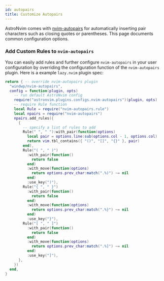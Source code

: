 ```yaml
---
id: autopairs
title: Customize Autopairs
---
```


AstroNvim comes with [nvim-autopairs](https://github.com/windwp/nvim-autopairs) for automatically inserting pair characters such as closing quotes or parentheses. This page documents common configuration options.

### Add Custom Rules to `nvim-autopairs`

You can easily add rules and further configure `nvim-autopairs` in your user configuration by overriding the configuration function of the `nvim-autopairs` plugin. Here is a example `lazy.nvim` plugin spec:

```lua title="lua/plugins/nvim-autopairs.lua"
return { -- override nvim-autopairs plugin
  "windwp/nvim-autopairs",
  config = function(plugin, opts)
    -- run default AstroNvim config
    require("astronvim.plugins.configs.nvim-autopairs")(plugin, opts)
    -- require Rule function
    local Rule = require("nvim-autopairs.rule")
    local npairs = require("nvim-autopairs")
    npairs.add_rules({
      {
        -- specify a list of rules to add
        Rule(" ", " "):with_pair(function(options)
          local pair = options.line:sub(options.col - 1, options.col)
          return vim.tbl_contains({ "()", "[]", "{}" }, pair)
        end),
        Rule("( ", " )")
          :with_pair(function()
            return false
          end)
          :with_move(function(options)
            return options.prev_char:match(".%)") ~= nil
          end)
          :use_key(")"),
        Rule("{ ", " }")
          :with_pair(function()
            return false
          end)
          :with_move(function(options)
            return options.prev_char:match(".%}") ~= nil
          end)
          :use_key("}"),
        Rule("[ ", " ]")
          :with_pair(function()
            return false
          end)
          :with_move(function(options)
            return options.prev_char:match(".%]") ~= nil
          end)
          :use_key("]"),
      },
    })
  end,
}
```
